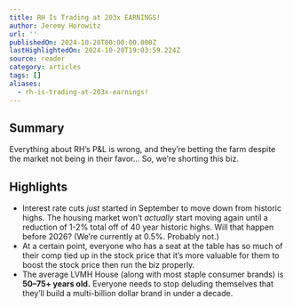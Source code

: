 ```yaml
---
title: RH Is Trading at 203x EARNINGS!
author: Jeremy Horowitz
url: ''
publishedOn: 2024-10-20T00:00:00.000Z
lastHighlightedOn: 2024-10-20T19:03:59.224Z
source: reader
category: articles
tags: []
aliases:
  - rh-is-trading-at-203x-earnings!
---
```

## Summary

Everything about RH’s P&L is wrong, and they’re betting the farm despite the market not being in their favor... So, we’re shorting this biz.

## Highlights
- Interest rate cuts *just* started in September to move down from historic highs. The housing market won’t *actually* start moving again until a reduction of 1-2% total off of 40 year historic highs. Will that happen before 2026? (We’re currently at 0.5%. Probably not.)
- At a certain point, everyone who has a seat at the table has so much of their comp tied up in the stock price that it’s more valuable for them to boost the stock price then run the biz properly.
- The average LVMH House (along with most staple consumer brands) is **50–75+ years old.** Everyone needs to stop deluding themselves that they’ll build a multi-billion dollar brand in under a decade.
